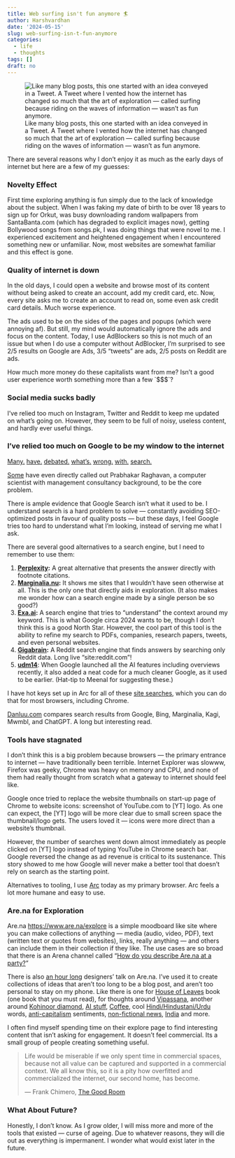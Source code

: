 ```yaml
---
title: Web surfing isn't fun anymore 🏄
author: Harshvardhan
date: '2024-05-15'
slug: web-surfing-isn-t-fun-anymore
categories:
  - life
  - thoughts
tags: []
draft: no
---
```


![Like many blog posts, this one started with an idea conveyed in a Tweet. A Tweet where I vented how the internet has changed so much that the art of exploration --- called surfing because riding on the waves of information --- wasn't as fun anymore.](images/tweet.png)

There are several reasons why I don't enjoy it as much as the early days of internet but here are a few of my guesses:

### **Novelty Effect**

First time exploring anything is fun simply due to the lack of knowledge about the subject.
When I was faking my date of birth to be over 18 years to sign up for Orkut, was busy downloading random wallpapers from SantaBanta.com (which has degraded to explicit images now), getting Bollywood songs from songs.pk, I was doing things that were novel to me.
I experienced excitement and heightened engagement when I encountered something new or unfamiliar.
Now, most websites are somewhat familiar and this effect is gone.

### **Quality of internet is down**

In the old days, I could open a website and browse most of its content without being asked to create an account, add my credit card, etc.
Now, every site asks me to create an account to read on, some even ask credit card details.
Much worse experience.

The ads used to be on the sides of the pages and popups (which were annoying af).
But still, my mind would automatically ignore the ads and focus on the content.
Today, I use AdBlockers so this is not much of an issue but when I do use a computer without AdBlocker, I'm surprised to see 2/5 results on Google are Ads, 3/5 "tweets" are ads, 2/5 posts on Reddit are ads.

How much more money do these capitalists want from me?
Isn't a good user experience worth something more than a few \`\$\$\$\`?

### Social media sucks badly

I've relied too much on Instagram, Twitter and Reddit to keep me updated on what's going on.
However, they seem to be full of noisy, useless content, and hardly ever useful things.

### **I've relied too much on Google to be my window to the internet**

[Many.](https://dkb.blog/p/google-search-is-dying)
[have.](https://twitter.com/mwseibel/status/1477701120319361026)
[debated.](https://www.reddit.com/r/google/comments/gvdsu1/entire_google_search_result_pages_are_now_ads/)
[what's.](https://aftermath.site/the-internet-is-full-of-ai-dogshit)
[wrong.](https://docs.sendwithses.com/random-stuff/the-internet-is-an-seo-landfill)
[with.](https://www.theatlantic.com/technology/archive/2017/03/how-the-like-button-ruined-the-internet/519795/?single_page=true)
[search.](https://news.ycombinator.com/item?id=29392702)

[Some](https://www.wheresyoured.at/the-men-who-killed-google/?curius=2922) have even directly called out Prabhakar Raghavan, a computer scientist with management consultancy background, to be the core problem.

There is ample evidence that Google Search isn't what it used to be.
I understand search is a hard problem to solve --- constantly avoiding SEO-optimized posts in favour of quality posts --- but these days, I feel Google tries too hard to understand what I'm looking, instead of serving me what I ask.

There are several good alternatives to a search engine, but I need to remember to use them:

1.  [**Perplexity**](https://www.perplexity.ai/)**:** A great alternative that presents the answer directly with footnote citations.
2.  [**Marginalia.nu**](https://search.marginalia.nu/)**:** It shows me sites that I wouldn't have seen otherwise at all. This is the only one that directly aids in exploration. (It also makes me wonder how can a search engine made by a single person be so good?)
3.  [**Exa.ai**](https://exa.ai/)**:** A search engine that tries to "understand" the context around my keyword. This is what Google circa 2024 wants to be, though I don't think this is a good North Star. However, the cool part of this tool is the ability to refine my search to PDFs, companies, research papers, tweets, and even personal websites.
4.  [**Gigabrain**](https://thegigabrain.com/)**:** A Reddit search engine that finds answers by searching only Reddit data. Long live "site:reddit.com"!
5.  [**udm14**](https://udm14.com/): When Google launched all the AI features including overviews recently, it also added a neat code for a much cleaner Google, as it used to be earlier. (Hat-tip to Meenal for suggesting these.)

I have hot keys set up in Arc for all of these [site searches](https://support.google.com/chrome/answer/95426?hl=en&co=GENIE.Platform%3DDesktop), which you can do that for most browsers, including Chrome.

[Danluu.com](https://danluu.com/seo-spam/) compares search results from Google, Bing, Marginalia, Kagi, Mwmbl, and ChatGPT.
A long but interesting read.

### Tools have stagnated

I don't think this is a big problem because browsers --- the primary entrance to internet --- have traditionally been terrible.
Internet Explorer was slowww, Firefox was geeky, Chrome was heavy on memory and CPU, and none of them had really thought from scratch what a gateway to internet should feel like.

Google once tried to replace the website thumbnails on start-up page of Chrome to website icons: screenshot of YouTube.com to [YT] logo.
As one can expect, the [YT] logo will be more clear due to small screen space the thumbnail/logo gets.
The users loved it --- icons were more direct than a website's thumbnail.

However, the number of searches went down almost immediately as people clicked on [YT] logo instead of typing YouTube in Chrome search bar.
Google reversed the change as ad revenue is critical to its sustenance.
This story showed to me how Google will never make a better tool that doesn't rely on search as the starting point.

Alternatives to tooling, I use [Arc](https://arc.net/) today as my primary browser.
Arc feels a lot more humane and easy to use.

### Are.na for Exploration

Are.na <https://www.are.na/explore> is a simple moodboard like site where you can make collections of anything --- media (audio, video, PDF), text (written text or quotes from websites), links, really anything --- and others can include them in their collection if they like.
The use cases are so broad that there is an Arena channel called "[How do you describe Are.na at a party?](https://www.are.na/are-na-team/how-do-you-describe-are-na-at-a-party)"

There is also [an hour long](https://www.youtube.com/watch?v=eIyP_Kp2AK0) designers' talk on Are.na.
I've used it to create collections of ideas that aren't too long to be a blog post, and aren't too personal to stay on my phone.
Like there is one for [House of Leaves](https://www.are.na/harsh/house-of-leaves-znrk6csq2u4) book (one book that you must read), for thoughts around [Vipassana](https://www.are.na/harsh/buddha-vipassana), another around [Kohinoor diamond](https://www.are.na/harsh/koh-i-noor-crown-jewel), [AI stuff](https://www.are.na/harsh/ai-hotflp5soh8), [Coffee](https://www.are.na/harsh/coffee-v_mz29lonrc), cool [Hindi/Hindustani/Urdu](https://www.are.na/harsh/hindustani-hindi-urdu-vocab) words, [anti-capitalism](https://www.are.na/harsh/anti-capitalism-and-pro-degrowth) sentiments, [non-fictional news](https://www.are.na/harsh/not-fiction-but-news), [India](https://www.are.na/harsh/india-3tzoerzshfi) and more.

I often find myself spending time on their explore page to find interesting content that isn't asking for engagement.
It doesn't feel commercial.
Its a small group of people creating something useful.

> Life would be miserable if we only spent time in commercial spaces, because not all value can be captured and supported in a commercial context.
> We all know this, so it is a pity how overfitted and commercialized the internet, our second home, has become.
>
> --- Frank Chimero, [The Good Room](https://frankchimero.com/blog/2018/the-good-room/)

### What About Future?

Honestly, I don't know.
As I grow older, I will miss more and more of the tools that existed --- curse of ageing.
Due to whatever reasons, they will die out as everything is impermanent.
I wonder what would exist later in the future.
